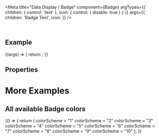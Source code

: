 
<Meta
  title="Data Display / Badge"
  component={Badge}
  argTypes={{
    children: { control: 'text' },
    icon: { control: { disable: true } }
  }}
  args={{
    children: 'Badge Text',
    icon: <Icon name="employee" />
  }}
/>

<DocsHeader since="0.4.0" />

<br />

## Example

<Canvas>
  <Story name="Default">
    {(args) => {
      return <Badge {...args} />;
    }}
  </Story>
</Canvas>

## Properties

<ArgsTableWithNote story="." />

<Description />

# More Examples

## All available Badge colors

<Canvas>
  <Story name="All colors">
    {() => {
      return (
        <FlexBox wrap={FlexBoxWrap.Wrap}>
          <Badge colorScheme="1" style={{ marginRight: '10px', marginBottom: '10px' }}>
            colorScheme = "1"
          </Badge>
          <Badge colorScheme="2" style={{ marginRight: '10px', marginBottom: '10px' }}>
            colorScheme = "2"
          </Badge>
          <Badge colorScheme="3" style={{ marginRight: '10px', marginBottom: '10px' }}>
            colorScheme = "3"
          </Badge>
          <Badge colorScheme="4" style={{ marginRight: '10px', marginBottom: '10px' }}>
            colorScheme = "4"
          </Badge>
          <Badge colorScheme="5" style={{ marginRight: '10px', marginBottom: '10px' }}>
            colorScheme = "5"
          </Badge>
          <Badge colorScheme="6" style={{ marginRight: '10px', marginBottom: '10px' }}>
            colorScheme = "6"
          </Badge>
          <Badge colorScheme="7" style={{ marginRight: '10px', marginBottom: '10px' }}>
            colorScheme = "7"
          </Badge>
          <Badge colorScheme="8" style={{ marginRight: '10px', marginBottom: '10px' }}>
            colorScheme = "8"
          </Badge>
          <Badge colorScheme="9" style={{ marginRight: '10px', marginBottom: '10px' }}>
            colorScheme = "9"
          </Badge>
          <Badge colorScheme="10">colorScheme = "10"</Badge>
        </FlexBox>
      );
    }}
  </Story>
</Canvas>

<Footer />

